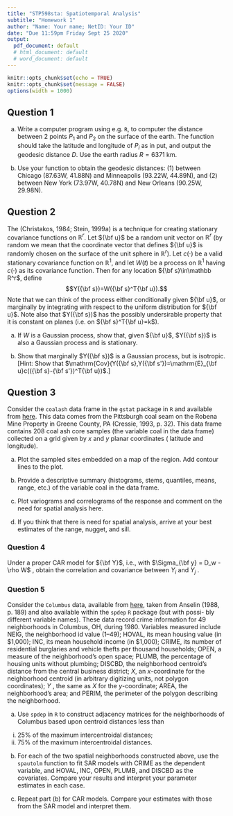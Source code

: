 ```yaml
---
title: "STP598sta: Spatiotemporal Analysis"
subtitle: "Homework 1"
author: "Name: Your name; NetID: Your ID"
date: "Due 11:59pm Friday Sept 25 2020"
output:
  pdf_document: default
  # html_document: default
  # word_document: default
---
```


```r
knitr::opts_chunk$set(echo = TRUE)
knitr::opts_chunk$set(message = FALSE)
options(width = 1000)
```

## Question 1

(a) Write a computer program using e.g. `R`, to computer the distance between 2 points $P_1$ and $P_2$ on the surface of the earth. The function should take the latitude and longitude of $P_i$ as in put, and output the geodesic distance $D$. Use the earth radius $R=6371$ km.

(b) Use your function to obtain the geodesic distances: (1) between Chicago (87.63W, 41.88N) and Minneapolis (93.22W, 44.89N), and (2) between New York (73.97W, 40.78N) and New Orleans (90.25W, 29.98N).


<!-- ## Question 2 -->

<!-- Consider the time series, $Y_t=X=\sin(\omega t+\theta)$ (so $X$ is the amplitude, $\omega$ is the frequency and $\theta$ is the phase) where $X$ is distributed with mean 0 and variance 1 independent of $\theta\sim \mathrm{unif}(-\pi, \pi)$). Show that $Y_t$ is weakly stationary. -->


## Question 2

The \emph{turning bands method} (Christakos, 1984; Stein, 1999a) is a technique for creating stationary covariance functions on $\mathbb R^r$. Let ${\bf u}$ be a random unit vector on $\mathbb R^r$ (by random we mean that the coordinate vector that defines ${\bf u}$ is randomly chosen on the surface of the unit sphere in $\mathbb R^r$). Let $c(\cdot)$ be a valid stationary covariance function on $\mathbb R^1$, and let $W(t)$ be a process on $\mathbb R^1$ having $c(\cdot)$ as its covariance function. Then for any location ${\bf s}\in\mathbb R^r$, define $$Y({\bf s})=W({\bf s}^T{\bf u}).$$ Note that we can think of the process either conditionally given ${\bf u}$, or marginally by integrating with respect to the uniform distribution for ${\bf u}$. Note also that $Y({\bf s})$ has the possibly undersirable property that it is constant on planes (i.e. on ${\bf s}^T{\bf u}=k$).

(a) If $W$ is a Gaussian process, show that, given ${\bf u}$, $Y({\bf s})$ is also a Gaussian process and is stationary.

(b) Show that marginally $Y({\bf s})$ is \emph{not} a Gaussian process, but is isotropic.
[Hint: Show that $\mathrm{Cov}(Y({\bf s},Y({\bf s'})=\mathrm{E}_{\bf u}c(({\bf s}-{\bf s'})^T{\bf u})$.]

## Question 3

Consider the `coalash` data frame in the `gstat` package in `R` and available from [here](https://www.counterpointstat.com/uploads/1/1/9/3/119383887/coal.ash.txt). 
This data comes from the Pittsburgh coal seam on the Robena Mine Property in Greene County, PA (Cressie, 1993, p. 32). 
This data frame contains 208 coal ash core samples (the variable coal in the data frame) collected on a grid given by $x$ and $y$ planar coordinates (\emph{not} latitude and longitude).

(a) Plot the sampled sites embedded on a map of the region. Add contour lines to the plot.

(b) Provide a descriptive summary (histograms, stems, quantiles, means, range, etc.) of the variable coal in the data frame.

(c) Plot variograms and correlograms of the response and comment on the need for spatial analysis here.

(d) If you think that there is need for spatial analysis, arrive at your best estimates of the range, nugget, and sill.

### Question 4

Under a proper CAR model for ${\bf Y}$, i.e., with $\Sigma_{\bf y} = D_w -\rho W$ , obtain the correlation and
covariance between $Y_i$ and $Y_j$ .

### Question 5

Consider the `Columbus` data, available from [here](https://www.counterpointstat.com/uploads/1/1/9/3/119383887/columbus.dat), taken from Anselin (1988, p. 189) and also available within the `spdep` `R` package (but with possi- bly different variable names). These data record crime information for 49 neighborhoods in Columbus, OH, during 1980. Variables measured include NEIG, the neighborhood id value (1–49); HOVAL, its mean housing value (in \$1,000); INC, its mean household income (in \$1,000); CRIME, its number of residential burglaries and vehicle thefts per thousand households; OPEN, a measure of the neighborhood’s open space; PLUMB, the percentage of housing units without plumbing; DISCBD, the neighborhood centroid’s distance from the central business district; $X$, an $x$-coordinate for the neighborhood centroid (in arbitrary digitizing units, not polygon coordinates); $Y$ , the same as $X$ for the $y$-coordinate; AREA, the neighborhood’s area; and PERIM, the perimeter of the polygon describing the neighborhood.

(a) Use `spdep` in `R` to construct adjacency matrices for the neighborhoods of Columbus based upon centroid distances less than

i. $25\%$ of the maximum intercentroidal distances;
ii. $75\%$ of the maximum intercentroidal distances.

(b) For each of the two spatial neighborhoods constructed above, use the `spautolm` function to fit SAR models with CRIME as the dependent variable, and HOVAL, INC, OPEN, PLUMB, and DISCBD as the covariates. Compare your results and interpret your parameter estimates in each case.

(c) Repeat part (b) for CAR models. Compare your estimates with those from the SAR model and interpret them.
